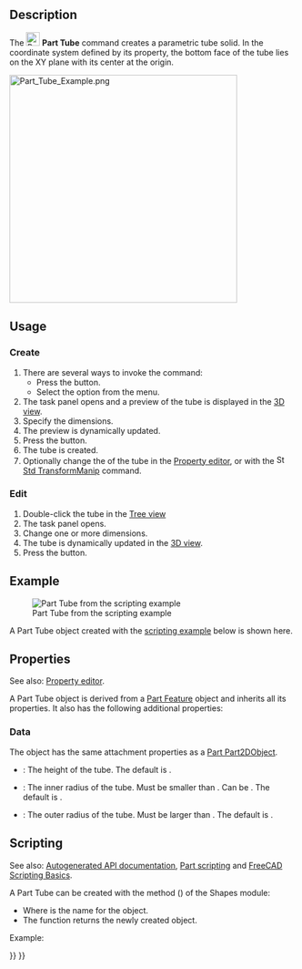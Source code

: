 <languages/>
<translate>

<!--T:1-->
{{Docnav
|[[Part_Torus|Torus]]
|[[Part_Primitives|Primitives]]
|[[Part_Workbench|Part]]
|IconL=Part_Torus.svg
|IconR=Part_Primitives.svg
|IconC=Workbench_Part.svg
}}

<!--T:2-->
{{GuiCommand
|Name=Part Tube
|MenuLocation=Part → Primitives → Create tube
|Workbenches=[[Part_Workbench|Part]]
|Version=0.19
|SeeAlso=[[Part_Primitives|Part Primitives]]
}}

==Description== <!--T:3-->

<!--T:4-->
The [[Image:Part_Tube.svg|24px]] '''Part Tube''' command creates a parametric tube solid. In the coordinate system defined by its {{PropertyData|Placement}} property, the bottom face of the tube lies on the XY plane with its center at the origin.

</translate>
[[Image:Part_Tube_Example.png|400px]]
<translate>

==Usage== <!--T:6-->

=== Create === <!--T:15-->

<!--T:7-->
# There are several ways to invoke the command:
#* Press the {{Button|[[Image:Part_Tube.svg|16px]] [[Part_Tube|Create tube]]}} button.
#* Select the {{MenuCommand|Part → Primitives → [[Image:Part_Tube.svg|16px]] Create tube}} option from the menu.
# The {{MenuCommand|Tube}} task panel opens and a preview of the tube is displayed in the [[3D_view|3D view]].
# Specify the dimensions.
# The preview is dynamically updated.
# Press the {{Button|OK}} button.
# The tube is created.
# Optionally change the {{PropertyData|Placement}} of the tube in the [[Property_editor|Property editor]], or with the [[Image:Std_TransformManip.svg|16px]] [[Std_TransformManip|Std TransformManip]] command.

=== Edit === <!--T:16-->

<!--T:17-->
# Double-click the tube in the [[Tree_view|Tree view]]
# The {{MenuCommand|Tube}} task panel opens.
# Change one or more dimensions.
# The tube is dynamically updated in the [[3D_view|3D view]].
# Press the {{Button|OK}} button.

== Example == <!--T:18-->

<!--T:19-->
[[Image:Part_Tube_Scripting_Example.png|thumb|Part Tube from the scripting example]]

<!--T:20-->
A Part Tube object created with the [[#Scripting|scripting example]] below is shown here.

==Properties== <!--T:9-->

<!--T:21-->
See also: [[Property_editor|Property editor]].

<!--T:22-->
A Part Tube object is derived from a [[Part_Feature|Part Feature]] object and inherits all its properties. It also has the following additional properties:

=== Data === <!--T:23-->

<!--T:24-->
{{TitleProperty|Attachment}}

<!--T:25-->
The object has the same attachment properties as a [[Part_Part2DObject#Data|Part Part2DObject]].

<!--T:26-->
{{TitleProperty|Tube}}

<!--T:10-->
* {{PropertyData|Height|Length}}: The height of the tube. The default is {{Value|10mm}}.
* {{PropertyData|Inner Radius|Length}}: The inner radius of the tube. Must be smaller than {{PropertyData|Outer Radius}}. Can be {{Value|0}}. The default is {{Value|2mm}}.
* {{PropertyData|Outer Radius|Length}}: The outer radius of the tube. Must be larger than {{PropertyData|Inner Radius}}. The default is {{Value|5mm}}.

== Scripting == <!--T:12-->

<!--T:27-->
See also: [https://freecad.github.io/SourceDoc/ Autogenerated API documentation], [[Part_scripting|Part scripting]] and [[FreeCAD_Scripting_Basics|FreeCAD Scripting Basics]].

<!--T:13-->
A Part Tube can be created with the {{Incode|addTube()}} method ({{Version|0.20}}) of the Shapes module:

</translate>
{{Code|code=
tube = Shapes.addTube(FreeCAD.ActiveDocument, "myTube")
}}
<translate>

<!--T:14-->
* Where {{Incode|"myTube"}} is the name for the object.
* The function returns the newly created object.

<!--T:28-->
Example:

</translate>
{{Code|code=
import FreeCAD as App
from BasicShapes import Shapes

doc = App.activeDocument()

tube = Shapes.addTube(FreeCAD.ActiveDocument, "myTube")
tube.Height = 20
tube.InnerRadius = 2
tube.OuterRadius = 3
tube.Placement = App.Placement(App.Vector(2, 4, 5), App.Rotation(60, 60, 30))

doc.recompute()
}}
<translate>


<!--T:11-->
{{Docnav
|[[Part_Torus|Torus]]
|[[Part_Primitives|Primitives]]
|[[Part_Workbench|Part]]
|IconL=Part_Torus.svg
|IconR=Part_Primitives.svg
|IconC=Workbench_Part.svg
}}

</translate>
{{Part_Tools_navi{{#translation:}}}}
{{Userdocnavi{{#translation:}}}}
